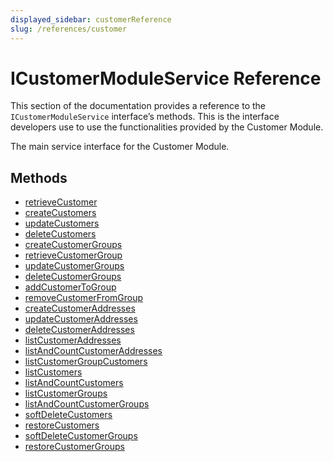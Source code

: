 ```yaml
---
displayed_sidebar: customerReference
slug: /references/customer
---
```



# ICustomerModuleService Reference

This section of the documentation provides a reference to the `ICustomerModuleService` interface’s methods. This is the interface developers use to use the functionalities provided by the Customer Module.

The main service interface for the Customer Module.

## Methods

- [retrieveCustomer](../../ICustomerModuleService/methods/customer.ICustomerModuleService.retrieveCustomer/page.mdx)
- [createCustomers](../../ICustomerModuleService/methods/customer.ICustomerModuleService.createCustomers/page.mdx)
- [updateCustomers](../../ICustomerModuleService/methods/customer.ICustomerModuleService.updateCustomers/page.mdx)
- [deleteCustomers](../../ICustomerModuleService/methods/customer.ICustomerModuleService.deleteCustomers/page.mdx)
- [createCustomerGroups](../../ICustomerModuleService/methods/customer.ICustomerModuleService.createCustomerGroups/page.mdx)
- [retrieveCustomerGroup](../../ICustomerModuleService/methods/customer.ICustomerModuleService.retrieveCustomerGroup/page.mdx)
- [updateCustomerGroups](../../ICustomerModuleService/methods/customer.ICustomerModuleService.updateCustomerGroups/page.mdx)
- [deleteCustomerGroups](../../ICustomerModuleService/methods/customer.ICustomerModuleService.deleteCustomerGroups/page.mdx)
- [addCustomerToGroup](../../ICustomerModuleService/methods/customer.ICustomerModuleService.addCustomerToGroup/page.mdx)
- [removeCustomerFromGroup](../../ICustomerModuleService/methods/customer.ICustomerModuleService.removeCustomerFromGroup/page.mdx)
- [createCustomerAddresses](../../ICustomerModuleService/methods/customer.ICustomerModuleService.createCustomerAddresses/page.mdx)
- [updateCustomerAddresses](../../ICustomerModuleService/methods/customer.ICustomerModuleService.updateCustomerAddresses/page.mdx)
- [deleteCustomerAddresses](../../ICustomerModuleService/methods/customer.ICustomerModuleService.deleteCustomerAddresses/page.mdx)
- [listCustomerAddresses](../../ICustomerModuleService/methods/customer.ICustomerModuleService.listCustomerAddresses/page.mdx)
- [listAndCountCustomerAddresses](../../ICustomerModuleService/methods/customer.ICustomerModuleService.listAndCountCustomerAddresses/page.mdx)
- [listCustomerGroupCustomers](../../ICustomerModuleService/methods/customer.ICustomerModuleService.listCustomerGroupCustomers/page.mdx)
- [listCustomers](../../ICustomerModuleService/methods/customer.ICustomerModuleService.listCustomers/page.mdx)
- [listAndCountCustomers](../../ICustomerModuleService/methods/customer.ICustomerModuleService.listAndCountCustomers/page.mdx)
- [listCustomerGroups](../../ICustomerModuleService/methods/customer.ICustomerModuleService.listCustomerGroups/page.mdx)
- [listAndCountCustomerGroups](../../ICustomerModuleService/methods/customer.ICustomerModuleService.listAndCountCustomerGroups/page.mdx)
- [softDeleteCustomers](../../ICustomerModuleService/methods/customer.ICustomerModuleService.softDeleteCustomers/page.mdx)
- [restoreCustomers](../../ICustomerModuleService/methods/customer.ICustomerModuleService.restoreCustomers/page.mdx)
- [softDeleteCustomerGroups](../../ICustomerModuleService/methods/customer.ICustomerModuleService.softDeleteCustomerGroups/page.mdx)
- [restoreCustomerGroups](../../ICustomerModuleService/methods/customer.ICustomerModuleService.restoreCustomerGroups/page.mdx)
